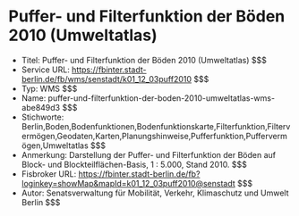 # Puffer- und Filterfunktion der Böden 2010 (Umweltatlas)
- Titel: Puffer- und Filterfunktion der Böden 2010 (Umweltatlas) $$$
- Service URL: https://fbinter.stadt-berlin.de/fb/wms/senstadt/k01_12_03puff2010 $$$
- Typ: WMS $$$
- Name: puffer-und-filterfunktion-der-boden-2010-umweltatlas-wms-abe849d3 $$$
- Stichworte: Berlin,Boden,Bodenfunktionen,Bodenfunktionskarte,Filterfunktion,Filtervermögen,Geodaten,Karten,Planungshinweise,Pufferfunktion,Puffervermögen,Umweltatlas $$$
- Anmerkung: Darstellung der Puffer- und Filterfunktion der Böden auf Block- und Blockteilflächen-Basis, 1 : 5.000, Stand 2010. $$$
- Fisbroker URL: https://fbinter.stadt-berlin.de/fb?loginkey=showMap&mapId=k01_12_03puff2010@senstadt $$$
- Autor: Senatsverwaltung für Mobilität, Verkehr, Klimaschutz und Umwelt Berlin $$$
